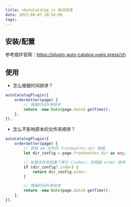 ```yaml
---
title: <AutoCatalog /> 自动目录
date: 2023-08-07 20:54:00
tags:
---
```


## 安装/配置

参考插件官网：https://plugin-auto-catalog.vuejs.press/zh

## 使用

- 怎么根据时间排序？

```typescript
autoCatalogPlugin({
    orderGetter(page) {
        // 根据时间升序排序
        return -new Date(page.date).getTime();
    },
}),
```

- 怎么不影响原本的文件夹顺序？

```typescript
autoCatalogPlugin({
    orderGetter(page) {
        // 获取 md 文件的 frontmatter.dir 数据
        let dir_config = page.frontmatter.dir as any;

        // 如果文件夹配置了索引 (index)，则根据 order 排序
        if (dir_config?.index) {
            return dir_config.order;
        }

        // 根据时间升序排序
        return -new Date(page.date).getTime();
    },
}),
```
